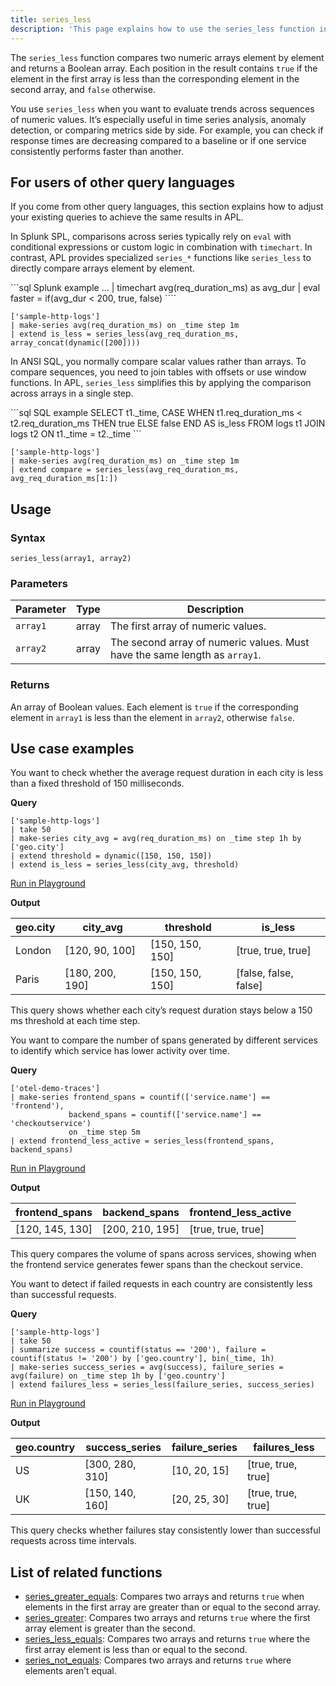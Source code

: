```yaml
---
title: series_less
description: 'This page explains how to use the series_less function in APL.'
---
```


The `series_less` function compares two numeric arrays element by element and returns a Boolean array. Each position in the result contains `true` if the element in the first array is less than the corresponding element in the second array, and `false` otherwise.

You use `series_less` when you want to evaluate trends across sequences of numeric values. It’s especially useful in time series analysis, anomaly detection, or comparing metrics side by side. For example, you can check if response times are decreasing compared to a baseline or if one service consistently performs faster than another.

## For users of other query languages

If you come from other query languages, this section explains how to adjust your existing queries to achieve the same results in APL.

<AccordionGroup>
<Accordion title="Splunk SPL users">

In Splunk SPL, comparisons across series typically rely on `eval` with conditional expressions or custom logic in combination with `timechart`. In contrast, APL provides specialized `series_*` functions like `series_less` to directly compare arrays element by element.

<CodeGroup>
```sql Splunk example
... | timechart avg(req_duration_ms) as avg_dur 
| eval faster = if(avg_dur < 200, true, false)
````

```kusto APL equivalent
['sample-http-logs']
| make-series avg(req_duration_ms) on _time step 1m
| extend is_less = series_less(avg_req_duration_ms, array_concat(dynamic([200])))
```

</CodeGroup>

</Accordion>
<Accordion title="ANSI SQL users">

In ANSI SQL, you normally compare scalar values rather than arrays. To compare sequences, you need to join tables with offsets or use window functions. In APL, `series_less` simplifies this by applying the comparison across arrays in a single step.

<CodeGroup>
```sql SQL example
SELECT t1._time,
       CASE WHEN t1.req_duration_ms < t2.req_duration_ms THEN true ELSE false END AS is_less
FROM logs t1
JOIN logs t2
  ON t1._time = t2._time
```

```kusto APL equivalent
['sample-http-logs']
| make-series avg(req_duration_ms) on _time step 1m
| extend compare = series_less(avg_req_duration_ms, avg_req_duration_ms[1:])
```

</CodeGroup>

</Accordion>
</AccordionGroup>

## Usage

### Syntax

```kusto
series_less(array1, array2)
```

### Parameters

| Parameter | Type  | Description                                                                |
| --------- | ----- | -------------------------------------------------------------------------- |
| `array1`  | array | The first array of numeric values.                                         |
| `array2`  | array | The second array of numeric values. Must have the same length as `array1`. |

### Returns

An array of Boolean values. Each element is `true` if the corresponding element in `array1` is less than the element in `array2`, otherwise `false`.

## Use case examples

<Tabs>
<Tab title="Log analysis">

You want to check whether the average request duration in each city is less than a fixed threshold of 150 milliseconds.

**Query**

```kusto
['sample-http-logs']
| take 50
| make-series city_avg = avg(req_duration_ms) on _time step 1h by ['geo.city']
| extend threshold = dynamic([150, 150, 150])
| extend is_less = series_less(city_avg, threshold)
````

[Run in Playground](https://play.axiom.co/axiom-play-qf1k/query?initForm=%7B%22apl%22%3A%22%5B'sample-http-logs'%5D%20%7C%20take%2050%20%7C%20make-series%20city_avg%20%3D%20avg(req_duration_ms)%20on%20_time%20step%201h%20by%20%5B'geo.city'%5D%20%7C%20extend%20threshold%20%3D%20dynamic(%5B150%2C%20150%2C%20150%5D)%20%7C%20extend%20is_less%20%3D%20series_less(city_avg%2C%20threshold)%22%7D)

**Output**

| geo.city | city_avg        | threshold        | is_less               |
| -------- | ---------------- | ---------------- | ---------------------- |
| London   | [120, 90, 100]  | [150, 150, 150] | [true, true, true]    |
| Paris    | [180, 200, 190] | [150, 150, 150] | [false, false, false] |

This query shows whether each city’s request duration stays below a 150 ms threshold at each time step.

</Tab>
<Tab title="OpenTelemetry traces">

You want to compare the number of spans generated by different services to identify which service has lower activity over time.

**Query**

```kusto
['otel-demo-traces']
| make-series frontend_spans = countif(['service.name'] == 'frontend'), 
             backend_spans = countif(['service.name'] == 'checkoutservice') 
             on _time step 5m
| extend frontend_less_active = series_less(frontend_spans, backend_spans)
```

[Run in Playground](https://play.axiom.co/axiom-play-qf1k/query?initForm=%7B%22apl%22%3A%22%5B'otel-demo-traces'%5D%20%7C%20make-series%20frontend_spans%20%3D%20countif(%5B'service.name'%5D%20%3D%3D%20'frontend')%2C%20backend_spans%20%3D%20countif(%5B'service.name'%5D%20%3D%3D%20'checkoutservice')%20on%20_time%20step%205m%20%7C%20extend%20frontend_less_active%20%3D%20series_less(frontend_spans%2C%20backend_spans)%22%7D)

**Output**

| frontend_spans   | backend_spans    | frontend_less_active  |
| ---------------- | ---------------- | --------------------- |
| [120, 145, 130] | [200, 210, 195] | [true, true, true]   |

This query compares the volume of spans across services, showing when the frontend service generates fewer spans than the checkout service.

</Tab>
<Tab title="Security logs">

You want to detect if failed requests in each country are consistently less than successful requests.

**Query**

```kusto
['sample-http-logs']
| take 50
| summarize success = countif(status == '200'), failure = countif(status != '200') by ['geo.country'], bin(_time, 1h)
| make-series success_series = avg(success), failure_series = avg(failure) on _time step 1h by ['geo.country']
| extend failures_less = series_less(failure_series, success_series)
```

[Run in Playground](https://play.axiom.co/axiom-play-qf1k/query?initForm=%7B%22apl%22%3A%22%5B'sample-http-logs'%5D%20%7C%20take%2050%20%7C%20summarize%20success%20%3D%20countif(status%20%3D%3D%20'200')%2C%20failure%20%3D%20countif(status%20!%3D%20'200')%20by%20%5B'geo.country'%5D%2C%20bin(_time%2C%201h)%20%7C%20make-series%20success_series%20%3D%20avg(success)%2C%20failure_series%20%3D%20avg(failure)%20on%20_time%20step%201h%20by%20%5B'geo.country'%5D%20%7C%20extend%20failures_less%20%3D%20series_less(failure_series%2C%20success_series)%22%7D)

**Output**

| geo.country | success_series  | failure_series | failures_less      |
| ----------- | ---------------- | --------------- | ------------------- |
| US          | [300, 280, 310] | [10, 20, 15]   | [true, true, true] |
| UK          | [150, 140, 160] | [20, 25, 30]   | [true, true, true] |

This query checks whether failures stay consistently lower than successful requests across time intervals.

</Tab>
</Tabs>

## List of related functions

- [series_greater_equals](/apl/scalar-functions/time-series/series-greater-equals): Compares two arrays and returns `true` when elements in the first array are greater than or equal to the second array.
- [series_greater](/apl/scalar-functions/time-series/series-greater): Compares two arrays and returns `true` where the first array element is greater than the second.
- [series_less_equals](/apl/scalar-functions/time-series/series-less-equals): Compares two arrays and returns `true` where the first array element is less than or equal to the second.
- [series_not_equals](/apl/scalar-functions/time-series/series-not-equals): Compares two arrays and returns `true` where elements aren’t equal.
